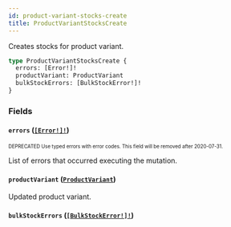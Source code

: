 ```yaml
---
id: product-variant-stocks-create
title: ProductVariantStocksCreate
---
```


Creates stocks for product variant.

```graphql
type ProductVariantStocksCreate {
  errors: [Error!]!
  productVariant: ProductVariant
  bulkStockErrors: [BulkStockError!]!
}
```

### Fields

#### `errors` ([`[Error!]!`](/developer/api-reference/objects/error.mdx))

<sub><sup><span className="deprecatedTag">DEPRECATED</span> Use typed errors with error codes. This field will be removed after 2020-07-31.</sup></sub>

List of errors that occurred executing the mutation.

#### `productVariant` ([`ProductVariant`](/developer/api-reference/objects/product-variant.mdx))

Updated product variant.

#### `bulkStockErrors` ([`[BulkStockError!]!`](/developer/api-reference/objects/bulk-stock-error.mdx))
